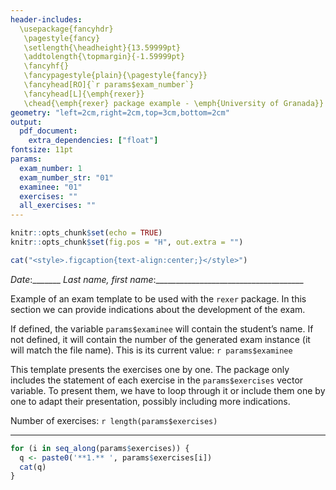 ```yaml
---
header-includes:
  \usepackage{fancyhdr}
   \pagestyle{fancy}
   \setlength{\headheight}{13.59999pt}
   \addtolength{\topmargin}{-1.59999pt}
   \fancyhf{}
   \fancypagestyle{plain}{\pagestyle{fancy}}
   \fancyhead[RO]{`r params$exam_number`}
   \fancyhead[L]{\emph{rexer}}
   \chead{\emph{rexer} package example - \emph{University of Granada}}
geometry: "left=2cm,right=2cm,top=3cm,bottom=2cm"
output:
  pdf_document:
    extra_dependencies: ["float"]
fontsize: 11pt
params:
  exam_number: 1
  exam_number_str: "01"
  examinee: "01"
  exercises: ""
  all_exercises: ""
---
```


```r
knitr::opts_chunk$set(echo = TRUE)
knitr::opts_chunk$set(fig.pos = "H", out.extra = "")
```

```r
cat("<style>.figcaption{text-align:center;}</style>")
```


*Date*:_______ *Last name, first name*:_____________________________________


Example of an exam template to be used with the `rexer` package. In this section we can provide indications about the development of the exam.

If defined, the variable `params$examinee` will contain the student's name. If not defined, it will contain the number of the generated exam instance (it will match the file name). This is its current value: `r params$examinee`

This template presents the exercises one by one. The package only includes the statement of each exercise in the `params$exercises` vector variable. To present them, we have to loop through it or include them one by one to adapt their presentation, possibly including more indications.

Number of exercises: `r length(params$exercises)`

---

```r
for (i in seq_along(params$exercises)) {
  q <- paste0('**1.** ', params$exercises[i])
  cat(q)
}
```
